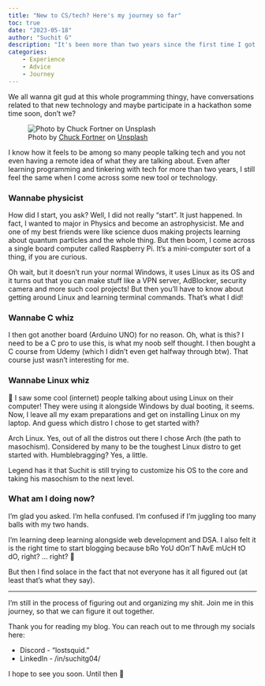```yaml
---
title: "New to CS/tech? Here's my journey so far"
toc: true
date: "2023-05-18"
author: "Suchit G"
description: "It's been more than two years since the first time I got ~~lustfully 🤤~~ attracted to CS..."
categories:
    - Experience
    - Advice
    - Journey
---
```


We all wanna git gud at this whole programming thingy, have conversations related to that new technology and maybe participate in a hackathon some time soon, don't we?

![Photo by <a href="https://unsplash.com/@chuckfortner?utm_source=unsplash&utm_medium=referral&utm_content=creditCopyText">Chuck Fortner</a> on <a href="https://unsplash.com/photos/LFVBohYmtgc?utm_source=unsplash&utm_medium=referral&utm_content=creditCopyText">Unsplash</a>](chuck-fortner-LFVBohYmtgc-unsplash.jpg)

I know how it feels to be among so many people talking tech and you not even having a remote idea of what they are talking about. Even after learning programming and tinkering with tech for more than two years, I still feel the same when I come across some new tool or technology.

### Wannabe physicist

How did I start, you ask? Well, I did not really "start". It just happened. In fact, I wanted to major in Physics and become an astrophysicist. Me and one of my best friends were like science duos making projects learning about quantum particles and the whole thing. But then boom, I come across a single board computer called Raspberry Pi. It's a mini-computer sort of a thing, if you are curious.

Oh wait, but it doesn't run your normal Windows, it uses Linux as its OS and it turns out that you can make stuff like a VPN server, AdBlocker, security camera and more such cool projects! But then you'll have to know about getting around Linux and learning terminal commands. That's what I did!

### Wannabe C whiz

I then got another board (Arduino UNO) for no reason. Oh, what is this? I need to be a C pro to use this, is what my noob self thought. I then bought a C course from Udemy (which I didn't even get halfway through btw). That course just wasn't interesting for me.

### Wannabe Linux whiz

👀 I saw some cool (internet) people talking about using Linux on their computer! They were using it alongside Windows by dual booting, it seems. Now, I leave all my exam preparations and get on installing Linux on my laptop. And guess which distro I chose to get started with?

Arch Linux. Yes, out of all the distros out there I chose Arch (the path to masochism). Considered by many to be the toughest Linux distro to get started with. Humblebragging? Yes, a little.

Legend has it that Suchit is still trying to customize his OS to the core and taking his masochism to the next level.

### What am I doing now?

I'm glad you asked. I'm hella confused. I'm confused if I'm juggling too many balls with my two hands.

I'm learning deep learning alongside web development and DSA. I also felt it is the right time to start blogging because bRo YoU dOn'T hAvE mUcH tO dO, right? ... right? 🙂

But then I find solace in the fact that not everyone has it all figured out (at least that's what they say).

------------------------------------------------------------------------

I'm still in the process of figuring out and organizing my shit. Join me in this journey, so that we can figure it out together.

Thank you for reading my blog. You can reach out to me through my socials here:

-   Discord - "lostsquid."
-   LinkedIn - /in/suchitg04/

I hope to see you soon. Until then 👋